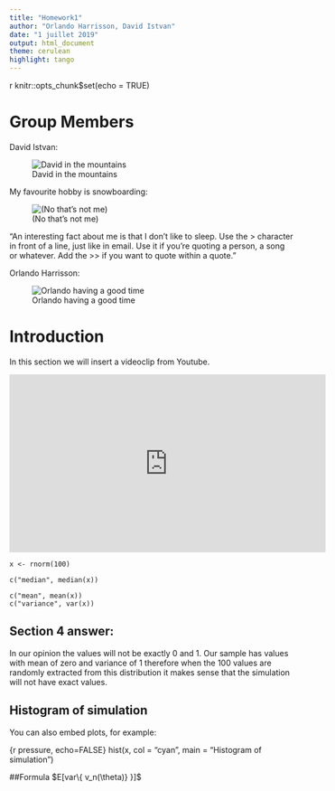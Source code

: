 ```yaml
---
title: "Homework1"
author: "Orlando Harrisson, David Istvan"
date: "1 juillet 2019"
output: html_document
theme: cerulean
highlight: tango
---
```




{r setup, include=FALSE}
knitr::opts_chunk$set(echo = TRUE)



# Group Members
David Istvan:

![David in the mountains](https://scontent-yyz1-1.cdninstagram.com/vp/ffbaaa0487b7b25eb77dc0da40519cec/5D82C98B/t51.2885-19/s150x150/50247619_249066259371241_2049169312563855360_n.jpg?_nc_ht=scontent-yyz1-1.cdninstagram.com&se=8)

My favourite hobby is snowboarding:

![(No that's not me)](http://ilovetoskiandboard.com/wp-content/uploads/2015/03/snowboarding-switzerland-620x350.jpg)

"An interesting fact about me is that I don't like to sleep.
Use the > character in front of a line, just like in email.
Use it if you're quoting a person, a song or whatever.
Add the >> if you want to quote within a quote."



Orlando Harrisson:

![Orlando having a good time](https://media.licdn.com/dms/image/C4D03AQEallSzczhK0w/profile-displayphoto-shrink_200_200/0?e=1567641600&v=beta&t=J0oyIEeGhTmgU6hsdsyUBWrg5WTlpsVW39Ua-t6YuRA)



# Introduction
In this section we will insert a videoclip from Youtube.

<iframe width='560' height='315' src='https://www.youtube.com/watch?v=LQrlmcAghq8&feature=youtu.be' frameborder='0' allowfullscreen></iframe>


``` Random

x <- rnorm(100)

c("median", median(x))

c("mean", mean(x))
c("variance", var(x))

```

## Section 4 answer:
In our opinion the values will not be exactly 0 and 1. Our sample has values with mean of zero and variance of 1 therefore when the 100 values are randomly extracted from this distribution it makes sense that the simulation will not have exact values.



## Histogram of simulation

You can also embed plots, for example:

{r pressure, echo=FALSE}
hist(x, col = "cyan", main = "Histogram of simulation")



##Formula
$E[var\{ v_n(\theta)} }]$